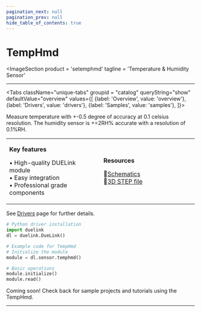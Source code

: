 ```yaml
---
pagination_next: null
pagination_prev: null
hide_table_of_contents: true
---
```



# TempHmd

<ImageSection
    product = 'setemphmd'
    tagline = 'Temperature & Humidity Sensor'
></ImageSection>

---

<Tabs className="unique-tabs" groupid = "catalog" queryString="show" defaultValue="overview"
  values={[
    {label: 'Overview', value: 'overview'},
    {label: 'Drivers', value: 'drivers'},
    {label: 'Samples', value: 'samples'},
  ]}>

<TabItem value="overview">

Measure temperature with +-0.5 degree of accuracy at 0.1 celsius resolution. The humidity sensor is +=2RH% accurate with a resolution of 0.1%RH.

<table><td width='50%'>

**Key features**

• High-quality DUELink module<br/>
• Easy integration<br/>
• Professional grade components<br/>

</td><td width='50%'>

**Resources**
 
📄[Schematics](/sch/gdl-setemphmd-b.pdf)<br/>
🔩[3D STEP file](/3d/gdl-setemphmd-b.step)<br/>

</td></table>

</TabItem>

<TabItem value="drivers">

See [Drivers](../../engine/drivers) page for further details.

```python
# Python driver installation
import duelink
dl = duelink.DueLink()

# Example code for TempHmd
# Initialize the module
module = dl.sensor.temphmd()

# Basic operations
module.initialize()
module.read()
```

</TabItem>

<TabItem value="samples">

Coming soon! Check back for sample projects and tutorials using the TempHmd.

</TabItem>

</Tabs>

---

<OrderSection
    product = "DUELink TempHmd B"
    partnumber = "GDL-SETEMPHMD-B"
    price = "$19.99"
/>
